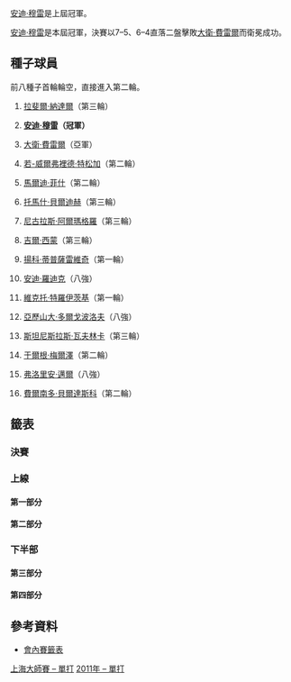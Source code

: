 {{noteTA
|G1=Tennis
|1=zh-hans:圈; zh-hk:圈; zh-tw:輪
|2=zh-hans:半区; zh-hant:半部;
|3=zh-hans:半决赛; zh-hk:準決賽; zh-tw:四強;
|4=zh-hans:四分之一决赛; zh-hk:半準決賽; zh-tw:八強;
}}

{{TennisEvents2|2011|上海大師賽|
| defchamp = {{flagicon|GBR}} [[安迪·穆雷|安迪·穆雷]]
| champ = {{flagicon|GBR}} [[安迪·穆雷|安迪·穆雷]]
| runner = {{flagicon|ESP}} [[大衛·費雷爾|大衛·費雷爾]]
| score = 7–5, 6–4
}}

{{main|2011年上海大師賽}}

[[安迪·穆雷|安迪·穆雷]]是上屆冠軍。

[[安迪·穆雷|安迪·穆雷]]是本屆冠軍，決賽以7–5、6–4直落二盤擊敗[[大衛·費雷爾|大衛·費雷爾]]而衛冕成功。

==種子球員==
前八種子首輪輪空，直接進入第二輪。
{{col-begin}}
{{col-2}}
# {{flagicon|ESP}} [[拉斐爾·納達爾|拉斐爾·納達爾]]（第三輪）
# {{flagicon|GBR}} '''[[安迪·穆雷|安迪·穆雷]]（冠軍）'''
# {{flagicon|ESP}} [[大衛·費雷爾|大衛·費雷爾]]（亞軍）
# {{flagicon|FRA}} [[若-威爾弗裡德·特松加|若-威爾弗裡德·特松加]]（第二輪）
# {{flagicon|USA}} [[馬爾迪·菲什|馬爾迪·菲什]]（第二輪）
# {{flagicon|CZE}} [[托馬什·貝爾迪赫|托馬什·貝爾迪赫]]（第三輪）
# {{flagicon|ESP}} [[尼古拉斯·阿爾瑪格羅|尼古拉斯·阿爾瑪格羅]]（第三輪）
# {{flagicon|FRA}} [[吉爾·西蒙|吉爾·西蒙]]（第三輪）
{{col-2}}
<ol start="9">
<li>{{flagicon|SRB}} [[揚科·蒂普薩雷維奇|揚科·蒂普薩雷維奇]]（第一輪）
<li>{{flagicon|USA}} [[安迪·羅迪克|安迪·羅迪克]]（八強）
<li>{{flagicon|SRB}} [[維克托·特羅伊茨基|維克托·特羅伊茨基]]（第一輪）
<li>{{flagicon|UKR}} [[亞歷山大·多爾戈波洛夫|亞歷山大·多爾戈波洛夫]]（八強）
<li>{{flagicon|SUI}} [[斯坦尼斯拉斯·瓦夫林卡|斯坦尼斯拉斯·瓦夫林卡]]（第三輪）
<li>{{flagicon|AUT}} [[于爾根·梅爾澤|于爾根·梅爾澤]]（第二輪）
<li>{{flagicon|GER}} [[弗洛里安·邁爾|弗洛里安·邁爾]]（八強）
<li>{{flagicon|ESP}} [[費爾南多·貝爾達斯科|費爾南多·貝爾達斯科]]（第二輪）
</ol>
{{col-end}}

==籤表==
{{Draw key}}

===決賽===
{{8TeamBracket-Tennis3
| RD1=八強
| RD2=四強
| RD3=決賽

| team-width=175

| RD1-seed1=15
| RD1-team1={{flagicon|GER}} [[弗洛里安·邁爾|弗洛里安·邁爾]]
| RD1-score1-1=2
| RD1-score1-2=4
| RD1-score1-3= 
| RD1-seed2= 
| RD1-team2={{flagicon|ESP}} '''[[費利西亞諾·洛佩斯|費利西亞諾·洛佩斯]]
| RD1-score2-1='''6
| RD1-score2-2='''6
| RD1-score2-3= 

| RD1-seed3=3
| RD1-team3='''{{flagicon|ESP}} [[大衛·費雷爾|大衛·費雷爾]]'''
| RD1-score3-1=6<sup>5</sup>
| RD1-score3-2='''6
| RD1-score3-3='''7<sup>7'''</sup>
| RD1-seed4=10
| RD1-team4={{flagicon|USA}} [[安迪·羅迪克|安迪·羅迪克]]
| RD1-score4-1='''7<sup>7</sup>
| RD1-score4-2=2
| RD1-score4-3=6<sup>2</sup>

| RD1-seed5=12
| RD1-team5={{flagicon|UKR}} [[亞歷山大·多爾戈波洛夫|亞歷山大·多爾戈波洛夫]]
| RD1-score5-1=4
| RD1-score5-2=3
| RD1-score5-3=
| RD1-seed6= 
| RD1-team6='''{{flagicon|JPN}} [[錦織圭|錦織圭]]'''
| RD1-score6-1='''6'''
| RD1-score6-2='''6'''
| RD1-score6-3=

| RD1-seed7=Q
| RD1-team7={{flagicon|AUS}} [[馬修·伊布登|馬修·伊布登]]
| RD1-score7-1=3
| RD1-score7-2=2
| RD1-score7-3= 
| RD1-seed8=2
| RD1-team8='''{{flagicon|GBR}} [[安迪·穆雷|安迪·穆雷]]'''
| RD1-score8-1='''6'''
| RD1-score8-2='''6'''
| RD1-score8-3= 

| RD2-seed1= 
| RD2-team1={{flagicon|ESP}} [[費利西亞諾·洛佩斯|費利西亞諾·洛佩斯]]
| RD2-score1-1='''7'''<sup>7</sup>
| RD2-score1-2=3
| RD2-score1-3=3
| RD2-seed2=3
| RD2-team2='''{{flagicon|ESP}} [[大衛·費雷爾|大衛·費雷爾]]
| RD2-score2-1=6<sup>5</sup>
| RD2-score2-2='''6'''
| RD2-score2-3='''6'''

| RD2-seed3= 
| RD2-team3={{flagicon|JPN}} [[錦織圭|錦織圭]]
| RD2-score3-1=3
| RD2-score3-2=0
| RD2-score3-3= 
| RD2-seed4=2
| RD2-team4='''{{flagicon|GBR}} [[安迪·穆雷|安迪·穆雷]]
| RD2-score4-1='''6'''
| RD2-score4-2='''6'''
| RD2-score4-3= 

| RD3-seed1=3
| RD3-team1={{flagicon|ESP}} [[大衛·費雷爾|大衛·費雷爾]]
| RD3-score1-1=5
| RD3-score1-2=4
| RD3-score1-3= 
| RD3-seed2=2
| RD3-team2='''{{flagicon|GBR}} [[安迪·穆雷|安迪·穆雷]]
| RD3-score2-1='''7
| RD3-score2-2='''6
| RD3-score2-3= 
}}

===上線===
====第一部分====
{{16TeamBracket-Compact-Tennis3-Byes
| RD1=第一輪
| RD2=第二輪
| RD3=第三輪
| RD4=八強

| RD1-seed03=
| RD1-team03='''{{flagicon|ESP}} [[吉列爾莫·加西亞·洛佩斯|加西亞·洛佩斯]]
| RD1-score03-1='''6
| RD1-score03-2='''6
| RD1-score03-3= 
| RD1-seed04= 
| RD1-team04={{flagicon|IND}} [[山德夫·狄瓦曼|狄瓦曼]]
| RD1-score04-1=4
| RD1-score04-2=3
| RD1-score04-3= 

| RD1-seed05= 
| RD1-team05={{flagicon|LAT}} [[厄內斯特·古爾比斯|古爾比斯]]
| RD1-score05-1=5
| RD1-score05-2=4
| RD1-score05-3= 
| RD1-seed06=WC
| RD1-team06='''{{flagicon|ARG}} [[大衛·納爾班迪安|納爾班迪安]]
| RD1-score06-1='''7
| RD1-score06-2='''6
| RD1-score06-3= 

| RD1-seed07= 
| RD1-team07={{flagicon|ITA}} [[法比奧·福尼尼|福尼尼]]
| RD1-score07-1=0
| RD1-score07-2=2
| RD1-score07-3= 
| RD1-seed08=15
| RD1-team08='''{{flagicon|GER}} [[弗洛里安·邁爾|邁爾]]
| RD1-score08-1='''6
| RD1-score08-2='''6
| RD1-score08-3= 

| RD1-seed09=9
| RD1-team09={{flagicon|SRB}} [[揚科·蒂普薩雷維奇|蒂普薩雷維奇]]
| RD1-score09-1=6<sup>2</sup>
| RD1-score09-2=6<sup>3</sup>
| RD1-score09-3= 
| RD1-seed10= 
| RD1-team10='''{{flagicon|ESP}} [[費利西亞諾·洛佩斯|洛佩斯]]
| RD1-score10-1='''7<sup>7</sup>
| RD1-score10-2='''7<sup>7</sup>
| RD1-score10-3= 

| RD1-seed11= 
| RD1-team11='''{{flagicon|USA}} [[亞力克斯·博格莫洛夫|博格莫洛夫]]
| RD1-score11-1='''6
| RD1-score11-2='''6
| RD1-score11-3= 
| RD1-seed12= 
| RD1-team12={{flagicon|ESP}} [[馬塞爾·格拉諾勒斯|格拉諾勒斯]]
| RD1-score12-1=2
| RD1-score12-2=3
| RD1-score12-3= 

| RD1-seed13=WC
| RD1-team13={{flagicon|CHN}} [[張澤|張]]
| RD1-score13-1=3
| RD1-score13-2=3
| RD1-score13-3= 
| RD1-seed14= 
| RD1-team14='''{{flagicon|CZE}} [[拉德克·斯泰潘內克|斯泰潘內克]]
| RD1-score14-1='''6
| RD1-score14-2='''6
| RD1-score14-3= 

| RD2-seed01=1
| RD2-team01='''{{flagicon|ESP}} [[拉斐爾·納達爾|納達爾]]
| RD2-score01-1='''6
| RD2-score01-2='''6
| RD2-score01-3= 
| RD2-seed02= 
| RD2-team02={{flagicon|ESP}} [[吉列爾莫·加西亞·洛佩斯|加西亞·洛佩斯]]
| RD2-score02-1=3
| RD2-score02-2=2
| RD2-score02-3= 

| RD2-seed03=WC
| RD2-team03={{flagicon|ARG}} [[大衛·納爾班迪安|納爾班迪安]]
| RD2-score03-1=3
| RD2-score03-2=4
| RD2-score03-3= 
| RD2-seed04=15
| RD2-team04='''{{flagicon|GER}} [[弗洛里安·邁爾|邁爾]]
| RD2-score04-1='''6
| RD2-score04-2='''6
| RD2-score04-3= 

| RD2-seed05= 
| RD2-team05='''{{flagicon|ESP}} [[費利西亞諾·洛佩斯|洛佩斯]]
| RD2-score05-1='''7<sup>7</sup>
| RD2-score05-2=3
| RD2-score05-3='''6
| RD2-seed06= 
| RD2-team06={{flagicon|USA}} [[亞力克斯·博格莫洛夫|博格莫洛夫]]
| RD2-score06-1=6<sup>4</sup>
| RD2-score06-2='''6
| RD2-score06-3=3

| RD2-seed07= 
| RD2-team07={{flagicon|CZE}} [[拉德克·斯泰潘內克|斯泰潘內克]]
| RD2-score07-1=4
| RD2-score07-2=3
| RD2-score07-3= 
| RD2-seed08=6
| RD2-team08='''{{flagicon|CZE}} [[托馬什·貝爾迪赫|貝爾迪赫]]
| RD2-score08-1='''6
| RD2-score08-2='''6
| RD2-score08-3= 

| RD3-seed01=1
| RD3-team01={{flagicon|ESP}} [[拉斐爾·納達爾|納達爾]]
| RD3-score01-1=6<sup>5</sup>
| RD3-score01-2=3
| RD3-score01-3= 
| RD3-seed02=15
| RD3-team02='''{{flagicon|GER}} [[弗洛里安·邁爾|邁爾]]
| RD3-score02-1='''7<sup>7</sup>
| RD3-score02-2='''6
| RD3-score02-3= 

| RD3-seed03= 
| RD3-team03='''{{flagicon|ESP}} [[費利西亞諾·洛佩斯|洛佩斯]]
| RD3-score03-1='''6
| RD3-score03-2='''6
| RD3-score03-3= 
| RD3-seed04=6
| RD3-team04={{flagicon|CZE}} [[托馬什·貝爾迪赫|貝爾迪赫]]
| RD3-score04-1=4
| RD3-score04-2=4
| RD3-score04-3= 

| RD4-seed01=15
| RD4-team01={{flagicon|GER}} [[弗洛里安·邁爾|邁爾]]
| RD4-score01-1=2
| RD4-score01-2=4
| RD4-score01-3= 
| RD4-seed02= 
| RD4-team02='''{{flagicon|ESP}} [[費利西亞諾·洛佩斯|洛佩斯]]
| RD4-score02-1='''6
| RD4-score02-2='''6
| RD4-score02-3= 
}}

====第二部分====
{{16TeamBracket-Compact-Tennis3-Byes
| RD1=第一輪
| RD2=第二輪
| RD3=第三輪
| RD4=八強

| RD1-seed03=
| RD1-team03='''{{flagicon|CAN}} [[米洛斯·拉奧尼奇|拉奧尼奇]]
| RD1-score03-1=6<sup>2</sup>
| RD1-score03-2='''6
| RD1-score03-3='''7<sup>7</sup>
| RD1-seed04= 
| RD1-team04={{flagicon|FRA}} [[米卡埃爾·洛德拉|洛德拉]]
| RD1-score04-1='''7<sup>7</sup>
| RD1-score04-2=2
| RD1-score04-3=6<sup>5</sup>

| RD1-seed05= 
| RD1-team05={{flagicon|RUS}} [[米哈伊爾·尤日尼|尤日尼]]
| RD1-score05-1=6<sup>4</sup>
| RD1-score05-2=4
| RD1-score05-3= 
| RD1-seed06= 
| RD1-team06='''{{flagicon|ESP}} [[胡安·卡洛斯·費雷羅|費雷羅]]
| RD1-score06-1='''7<sup>7</sup>
| RD1-score06-2='''6
| RD1-score06-3= 

| RD1-seed07=WC
| RD1-team07={{flagicon|CHN}} [[Li_Zhe_(tennis)|Z Li]]
| RD1-score07-1=2
| RD1-score07-2=2
| RD1-score07-3= 
| RD1-seed08=16
| RD1-team08='''{{flagicon|ESP}} [[費爾南多·貝爾達斯科|貝爾達斯科]]
| RD1-score08-1='''6
| RD1-score08-2='''6
| RD1-score08-3= 

| RD1-seed09=10
| RD1-team09={{flagicon|USA}} '''[[安迪·羅迪克|羅迪克]]
| RD1-score09-1='''6
| RD1-score09-2=3
| RD1-score09-3='''6
| RD1-seed10=Q
| RD1-team10={{flagicon|TPE}} [[盧彥勳|盧]]
| RD1-score10-1=2
| RD1-score10-2='''6
| RD1-score10-3=2

| RD1-seed11=Q
| RD1-team11={{flagicon|TUR}} [[Marsel_İlhan|M İlhan]]
| RD1-score11-1='''6
| RD1-score11-2=1
| RD1-score11-3=4
| RD1-seed12= 
| RD1-team12='''{{flagicon|BUL}} [[Grigor_Dimitrov|G Dimitrov]]
| RD1-score12-1=2
| RD1-score12-2='''6
| RD1-score12-3='''6

| RD1-seed13=Q
| RD1-team13={{flagicon|SUI}} [[Stéphane_Bohli|S Bohli]]
| RD1-score13-1=6<sup>3</sup>
| RD1-score13-2=6<sup>4</sup>
| RD1-score13-3= 
| RD1-seed14= 
| RD1-team14='''{{flagicon|ESP}} [[托米·羅布雷多|羅布雷多]]
| RD1-score14-1='''7<sup>7</sup>
| RD1-score14-2='''7<sup>7</sup>
| RD1-score14-3= 

| RD2-seed01=3
| RD2-team01='''{{flagicon|ESP}} [[大衛·費雷爾|費雷爾]]
| RD2-score01-1='''7
| RD2-score01-2='''7<sup>9</sup>
| RD2-score01-3= 
| RD2-seed02= 
| RD2-team02={{flagicon|CAN}} [[米洛斯·拉奧尼奇|拉奧尼奇]]
| RD2-score02-1=5
| RD2-score02-2=6<sup>7</sup>
| RD2-score02-3= 

| RD2-seed03= 
| RD2-team03='''{{flagicon|ESP}} [[胡安·卡洛斯·費雷羅|費雷羅]]
| RD2-score03-1=4
| RD2-score03-2='''6
| RD2-score03-3='''6
| RD2-seed04=16
| RD2-team04={{flagicon|ESP}} [[費爾南多·貝爾達斯科|貝爾達斯科]]
| RD2-score04-1='''6
| RD2-score04-2=3
| RD2-score04-3=2

| RD2-seed05=10
| RD2-team05='''{{flagicon|USA}} [[安迪·羅迪克|羅迪克]]
| RD2-score05-1='''7<sup>7</sup>
| RD2-score05-2='''7
| RD2-score05-3= 
| RD2-seed06= 
| RD2-team06={{flagicon|BUL}} [[Grigor_Dimitrov|G Dimitrov]]
| RD2-score06-1=6<sup>3</sup>
| RD2-score06-2=5
| RD2-score06-3= 

| RD2-seed07= 
| RD2-team07={{flagicon|ESP}} [[托米·羅布雷多|羅布雷多]]
| RD2-score07-1=5
| RD2-score07-2=3
| RD2-score07-3= 
| RD2-seed08=7
| RD2-team08='''{{flagicon|ESP}} [[尼古拉斯·阿爾瑪格羅|阿爾瑪格羅]]
| RD2-score08-1='''7
| RD2-score08-2='''6
| RD2-score08-3= 

| RD3-seed01=3
| RD3-team01='''{{flagicon|ESP}} [[大衛·費雷爾|費雷爾]]
| RD3-score01-1=1
| RD3-score01-2='''7
| RD3-score01-3='''6
| RD3-seed02= 
| RD3-team02={{flagicon|ESP}} [[胡安·卡洛斯·費雷羅|費雷羅]]
| RD3-score02-1='''6
| RD3-score02-2=5
| RD3-score02-3=2

| RD3-seed03=10
| RD3-team03={{flagicon|USA}} '''[[安迪·羅迪克|羅迪克]]
| RD3-score03-1='''6
| RD3-score03-2='''6
| RD3-score03-3= 
| RD3-seed04=7
| RD3-team04={{flagicon|ESP}} [[尼古拉斯·阿爾瑪格羅|阿爾瑪格羅]]
| RD3-score04-1=3
| RD3-score04-2=4
| RD3-score04-3= 

| RD4-seed01=3
| RD4-team01='''{{flagicon|ESP}} [[大衛·費雷爾|費雷爾]]
| RD4-score01-1=6<sup>5</sup>
| RD4-score01-2='''6
| RD4-score01-3='''7<sup>7</sup>
| RD4-seed02=10
| RD4-team02={{flagicon|USA}} [[安迪·羅迪克|羅迪克]]
| RD4-score02-1='''7<sup>7</sup>
| RD4-score02-2=2
| RD4-score02-3=6<sup>2</sup>
}}

===下半部===
====第三部分====
{{16TeamBracket-Compact-Tennis3-Byes
| RD1=第一輪
| RD2=第二輪
| RD3=第三輪
| RD4=八強

| RD1-seed03=
| RD1-team03={{flagicon|RSA}} [[凱文·安德森|安德森]]
| RD1-score03-1=6<sup>5</sup>
| RD1-score03-2='''7<sup>7</sup>
| RD1-score03-3=3
| RD1-seed04= 
| RD1-team04='''{{flagicon|AUS}} [[伯納德·托米奇|托米奇]]
| RD1-score04-1='''7<sup>7</sup>
| RD1-score04-2=6<sup>4</sup>
| RD1-score04-3='''6

| RD1-seed05=Q
| RD1-team05='''{{flagicon|ESP}} [[Albert_Ramos|A Ramos]]
| RD1-score05-1='''6
| RD1-score05-2='''6
| RD1-score05-3= 
| RD1-seed06= 
| RD1-team06={{flagicon|CRO}} [[馬林·契利奇|契利奇]]
| RD1-score06-1=3
| RD1-score06-2=4
| RD1-score06-3= 

| RD1-seed07= 
| RD1-team07={{flagicon|POL}} [[盧卡斯·古博特|古博特]]
| RD1-score07-1=4
| RD1-score07-2=6<sup>6</sup>
| RD1-score07-3= 
| RD1-seed08=12
| RD1-team08='''{{flagicon|UKR}} [[亞歷山大·多爾戈波洛夫|多爾戈波洛夫]]
| RD1-score08-1='''6
| RD1-score08-2='''7<sup>8</sup>
| RD1-score08-3= 

| RD1-seed09=14
| RD1-team09='''{{flagicon|AUT}} [[于爾根·梅爾澤|梅爾澤]]
| RD1-score09-1='''6
| RD1-score09-2='''6
| RD1-score09-3= 
| RD1-seed10= 
| RD1-team10={{flagicon|CRO}} [[伊萬·柳比西奇|柳比西奇]]
| RD1-score10-1=4
| RD1-score10-2=2
| RD1-score10-3= 

| RD1-seed11= 
| RD1-team11={{flagicon|CRO}} [[伊萬·多迪格|多迪格]]
| RD1-score11-1='''6
| RD1-score11-2=3
| RD1-score11-3=4
| RD1-seed12= 
| RD1-team12='''{{flagicon|COL}} [[聖地亞哥·基拉爾多|基拉爾多]]
| RD1-score12-1=1
| RD1-score12-2='''6
| RD1-score12-3='''6

| RD1-seed13= 
| RD1-team13={{flagicon|NED}} [[羅賓·哈塞|哈塞]]
| RD1-score13-1='''6
| RD1-score13-2=5
| RD1-score13-3=6<sup>5</sup>
| RD1-seed14= 
| RD1-team14='''{{flagicon|JPN}} [[錦織圭|錦織]]
| RD1-score14-1=0
| RD1-score14-2='''7
| RD1-score14-3='''7<sup>7</sup>

| RD2-seed01=5
| RD2-team01={{flagicon|USA}} [[馬爾迪·菲什|菲什]]
| RD2-score01-1='''6
| RD2-score01-2=1
| RD2-score01-3=4
| RD2-seed02= 
| RD2-team02='''{{flagicon|AUS}} [[伯納德·托米奇|托米奇]]
| RD2-score02-1=4
| RD2-score02-2='''6
| RD2-score02-3='''6

| RD2-seed03=Q
| RD2-team03={{flagicon|ESP}} [[Albert_Ramos|A Ramos]]
| RD2-score03-1='''7
| RD2-score03-2=3
| RD2-score03-3=2
| RD2-seed04=12
| RD2-team04='''{{flagicon|UKR}} [[亞歷山大·多爾戈波洛夫|多爾戈波洛夫]]
| RD2-score04-1=5
| RD2-score04-2='''6
| RD2-score04-3='''6

| RD2-seed05=14
| RD2-team05={{flagicon|AUT}} [[于爾根·梅爾澤|梅爾澤]]
| RD2-score05-1='''6
| RD2-score05-2=4
| RD2-score05-3=6<sup>5</sup>
| RD2-seed06= 
| RD2-team06='''{{flagicon|COL}} [[聖地亞哥·基拉爾多|基拉爾多]]
| RD2-score06-1=4
| RD2-score06-2='''6
| RD2-score06-3='''7<sup>7</sup>

| RD2-seed07= 
| RD2-team07={{flagicon|JPN}} '''[[錦織圭|錦織]]
| RD2-score07-1=6<sup>1</sup>
| RD2-score07-2='''6
| RD2-score07-3='''6
| RD2-seed08=4
| RD2-team08={{flagicon|FRA}} [[若-威爾弗裡德·特松加|特松加]]
| RD2-score08-1='''7<sup>7</sup>
| RD2-score08-2=4
| RD2-score08-3=4

| RD3-seed01= 
| RD3-team01={{flagicon|AUS}} [[伯納德·托米奇|托米奇]]
| RD3-score01-1='''7
| RD3-score01-2=1
| RD3-score01-3=0
| RD3-seed02=12
| RD3-team02='''{{flagicon|UKR}} [[亞歷山大·多爾戈波洛夫|多爾戈波洛夫]]
| RD3-score02-1=5
| RD3-score02-2='''6
| RD3-score02-3='''6

| RD3-seed03= 
| RD3-team03={{flagicon|COL}} [[聖地亞哥·基拉爾多|基拉爾多]]
| RD3-score03-1=6<sup>6</sup>
| RD3-score03-2='''6
| RD3-score03-3=3
| RD3-seed04= 
| RD3-team04='''{{flagicon|JPN}} [[錦織圭|錦織]]
| RD3-score04-1='''7<sup>8</sup>
| RD3-score04-2=4
| RD3-score04-3='''6

| RD4-seed01=12
| RD4-team01={{flagicon|UKR}} [[亞歷山大·多爾戈波洛夫|多爾戈波洛夫]]
| RD4-score01-1=4
| RD4-score01-2=3
| RD4-score01-3= 
| RD4-seed02= 
| RD4-team02='''{{flagicon|JPN}} [[錦織圭|錦織]]
| RD4-score02-1='''6
| RD4-score02-2='''6
| RD4-score02-3= 
}}

====第四部分====
{{16TeamBracket-Compact-Tennis3-Byes
| RD1=第一輪
| RD2=第二輪
| RD3=第三輪
| RD4=八強

| RD1-seed03=
| RD1-team03={{flagicon|KAZ}} [[米哈伊爾·庫庫什金|庫庫什金]]
| RD1-score03-1=2
| RD1-score03-2='''7
| RD1-score03-3=6<sup>5</sup>
| RD1-seed04= 
| RD1-team04='''{{flagicon|ESP}} [[阿爾伯特·蒙塔涅斯|蒙塔涅斯]]
| RD1-score04-1='''6
| RD1-score04-2=5
| RD1-score04-3='''7<sup>7</sup>

| RD1-seed05= 
| RD1-team05={{flagicon|ESP}} [[巴勃羅·安杜哈爾|安杜哈爾]]
| RD1-score05-1=4
| RD1-score05-2=4
| RD1-score05-3= 
| RD1-seed06=Q
| RD1-team06='''{{flagicon|AUS}} [[馬修·伊布登|伊布登]]
| RD1-score06-1='''6
| RD1-score06-2='''6
| RD1-score06-3= 

| RD1-seed07=Q
| RD1-team07='''{{flagicon|USA}} [[Ryan_Harrison_(tennis)|R Harrison]]
| RD1-score07-1='''6
| RD1-score07-2='''6
| RD1-score07-3= 
| RD1-seed08=11
| RD1-team08={{flagicon|SRB}} [[維克托·特羅伊茨基|特羅伊茨基]]
| RD1-score08-1=3
| RD1-score08-2=3
| RD1-score08-3= 

| RD1-seed09=13
| RD1-team09='''{{flagicon|SUI}} [[斯坦尼斯拉斯·瓦夫林卡|瓦夫林卡]]
| RD1-score09-1=3
| RD1-score09-2='''6
| RD1-score09-3='''6
| RD1-seed10= 
| RD1-team10={{flagicon|ARG}} [[胡安·摩納哥|摩納哥]]
| RD1-score10-1='''6
| RD1-score10-2=3
| RD1-score10-3=3

| RD1-seed11=WC
| RD1-team11={{flagicon|CHN}} [[公茂鑫|公]]
| RD1-score11-1=1
| RD1-score11-2=4
| RD1-score11-3= 
| RD1-seed12=Q
| RD1-team12='''{{flagicon|USA}} [[Donald_Young_(tennis)|D Young]]
| RD1-score12-1='''6
| RD1-score12-2='''6
| RD1-score12-3= 

| RD1-seed13= 
| RD1-team13={{flagicon|BRA}} [[托馬斯·貝魯奇|貝魯奇]]
| RD1-score13-1='''7<sup>7'''</sup>
| RD1-score13-2=4
| RD1-score13-3=5
| RD1-seed14= 
| RD1-team14='''{{flagicon|RUS}} [[德米特里·圖爾蘇諾夫|圖爾蘇諾夫]]
| RD1-score14-1=6<sup>5</sup>
| RD1-score14-2='''6
| RD1-score14-3='''7

| RD2-seed01=8
| RD2-team01='''{{flagicon|FRA}} [[吉爾·西蒙|西蒙]]
| RD2-score01-1='''6
| RD2-score01-2='''6
| RD2-score01-3= 
| RD2-seed02= 
| RD2-team02={{flagicon|ESP}} [[阿爾伯特·蒙塔涅斯|蒙塔涅斯]]
| RD2-score02-1=1
| RD2-score02-2=1
| RD2-score02-3= 

| RD2-seed03=Q
| RD2-team03={{flagicon|AUS}} '''[[馬修·伊布登|伊布登]]
| RD2-score03-1='''6
| RD2-score03-2='''6
| RD2-score03-3= 
| RD2-seed04=Q
| RD2-team04={{flagicon|USA}} [[Ryan_Harrison_(tennis)|R Harrison]]
| RD2-score04-1=4
| RD2-score04-2=2
| RD2-score04-3= 

| RD2-seed05=13
| RD2-team05='''{{flagicon|SUI}} [[斯坦尼斯拉斯·瓦夫林卡|瓦夫林卡]]
| RD2-score05-1=6<sup>5</sup>
| RD2-score05-2='''7<sup>7</sup>
| RD2-score05-3='''6
| RD2-seed06=Q
| RD2-team06={{flagicon|USA}} [[唐納·揚|揚]]
| RD2-score06-1='''7<sup>7</sup>
| RD2-score06-2=6<sup>2</sup>
| RD2-score06-3=2

| RD2-seed07= 
| RD2-team07={{flagicon|RUS}} [[德米特里·圖爾蘇諾夫|圖爾蘇諾夫]]
| RD2-score07-1= 
| RD2-score07-2= 
| RD2-score07-3= 
| RD2-seed08=2
| RD2-team08='''{{flagicon|GBR}} [[安迪·穆雷|穆雷]]
| RD2-score08-1=<small>w/o</small>
| RD2-score08-2= 
| RD2-score08-3= 

| RD3-seed01=8
| RD3-team01={{flagicon|FRA}} [[吉爾·西蒙|西蒙]]
| RD3-score01-1=2
| RD3-score01-2='''6
| RD3-score01-3=6<sup>8</sup>
| RD3-seed02=Q
| RD3-team02='''{{flagicon|AUS}} [[馬修·伊布登|伊布登]]
| RD3-score02-1='''6
| RD3-score02-2=2
| RD3-score02-3='''7<sup>10</sup>

| RD3-seed03=13
| RD3-team03={{flagicon|SUI}} [[斯坦尼斯拉斯·瓦夫林卡|瓦夫林卡]]
| RD3-score03-1=4
| RD3-score03-2='''6
| RD3-score03-3=3
| RD3-seed04=2
| RD3-team04='''{{flagicon|GBR}} [[安迪·穆雷|穆雷]]
| RD3-score04-1='''6
| RD3-score04-2=3
| RD3-score04-3='''6

| RD4-seed01=Q
| RD4-team01={{flagicon|AUS}} [[馬修·伊布登|伊布登]]
| RD4-score01-1=3
| RD4-score01-2=2
| RD4-score01-3= 
| RD4-seed02=2
| RD4-team02='''{{flagicon|GBR}} [[安迪·穆雷|穆雷]]'''
| RD4-score02-1='''6'''
| RD4-score02-2='''6'''
| RD4-score02-3= 
}}

==參考資料==
* [http://www.atpworldtour.com/posting/2011/5014/mds.pdf 會內賽籤表]{{Wayback|url=http://www.atpworldtour.com/posting/2011/5014/mds.pdf |date=20150924165453 }}

[[Category:2011年ATP世界巡迴賽|上海大師賽 – 單打]]
[[Category:上海大師賽|2011年 – 單打]]